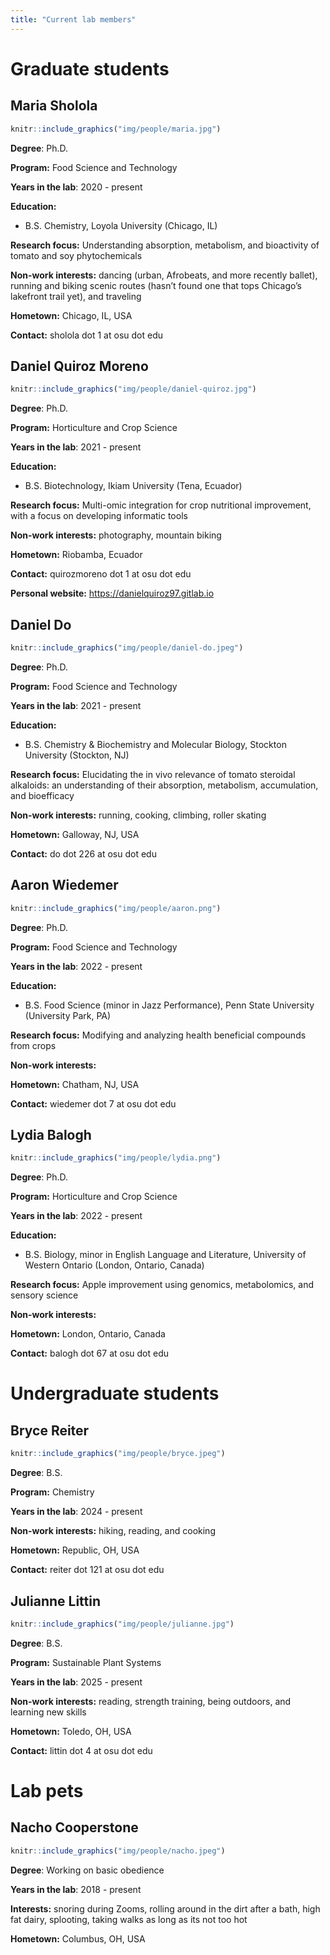 ```yaml
---
title: "Current lab members"
---
```


# Graduate students

## Maria Sholola

::: grid
::: g-col-6
```r
knitr::include_graphics("img/people/maria.jpg")
```
:::

::: g-col-6
**Degree**: Ph.D.

**Program:** Food Science and Technology

**Years in the lab**: 2020 - present

**Education:**  

-   B.S. Chemistry, Loyola University (Chicago, IL)

**Research focus:** Understanding absorption, metabolism, and bioactivity of tomato and soy phytochemicals

**Non-work interests:** dancing (urban, Afrobeats, and more recently ballet), running and biking scenic routes (hasn’t found one that tops Chicago’s lakefront trail yet), and traveling

**Hometown:** Chicago, IL, USA

**Contact:** sholola dot 1 at osu dot edu
:::
:::

## Daniel Quiroz Moreno

::: grid
::: g-col-6
```r
knitr::include_graphics("img/people/daniel-quiroz.jpg")
```
:::

::: g-col-6
**Degree**: Ph.D.

**Program:** Horticulture and Crop Science

**Years in the lab**: 2021 - present

**Education:**  

-   B.S. Biotechnology, Ikiam University (Tena, Ecuador)

**Research focus:** Multi-omic integration for crop nutritional improvement, with a focus on developing informatic tools

**Non-work interests:** photography, mountain biking

**Hometown:** Riobamba, Ecuador

**Contact:** quirozmoreno dot 1 at osu dot edu

**Personal website:** [https://danielquiroz97.gitlab.io](https://danielquiroz97.gitlab.io)

:::
:::


## Daniel Do

::: grid
::: g-col-6
```r
knitr::include_graphics("img/people/daniel-do.jpeg")
```
:::

::: g-col-6
**Degree**: Ph.D.

**Program:** Food Science and Technology

**Years in the lab**: 2021 - present

**Education:**  

-   B.S. Chemistry & Biochemistry and Molecular Biology, Stockton University (Stockton, NJ)

**Research focus:** Elucidating the in vivo relevance of tomato steroidal alkaloids: an understanding of their absorption, metabolism, accumulation, and bioefficacy

**Non-work interests:** running, cooking, climbing, roller skating

**Hometown:** Galloway, NJ, USA

**Contact:** do dot 226 at osu dot edu


:::
:::

## Aaron Wiedemer

::: grid
::: g-col-6
```r
knitr::include_graphics("img/people/aaron.png")
```
:::

::: g-col-6
**Degree**: Ph.D.

**Program:** Food Science and Technology

**Years in the lab**: 2022 - present

**Education:**  

-   B.S. Food Science (minor in Jazz Performance), Penn State University (University Park, PA)

**Research focus:** Modifying and analyzing health beneficial compounds from crops

**Non-work interests:** 

**Hometown:** Chatham, NJ, USA

**Contact:** wiedemer dot 7 at osu dot edu

:::
:::

## Lydia Balogh

::: grid
::: g-col-6
```r
knitr::include_graphics("img/people/lydia.png")
```
:::

::: g-col-6
**Degree**: Ph.D.

**Program:** Horticulture and Crop Science

**Years in the lab**: 2022 - present

**Education:**  

-   B.S. Biology, minor in English Language and Literature, University of Western Ontario (London, Ontario, Canada)

**Research focus:** Apple improvement using genomics, metabolomics, and sensory science

**Non-work interests:** 

**Hometown:** London, Ontario, Canada

**Contact:** balogh dot 67 at osu dot edu

:::
:::


# Undergraduate students
## Bryce Reiter

::: grid
::: g-col-6
```r
knitr::include_graphics("img/people/bryce.jpeg")
```
:::

::: g-col-6
**Degree**: B.S.

**Program:** Chemistry

**Years in the lab**: 2024 - present

**Non-work interests:** hiking, reading, and cooking

**Hometown:** Republic, OH, USA

**Contact:** reiter dot 121 at osu dot edu

:::
:::

## Julianne Littin

::: grid
::: g-col-6
```r
knitr::include_graphics("img/people/julianne.jpg")
```
:::

::: g-col-6
**Degree**: B.S.

**Program:** Sustainable Plant Systems

**Years in the lab**: 2025 - present

**Non-work interests:** reading, strength training, being outdoors, and learning new skills

**Hometown:** Toledo, OH, USA

**Contact:** littin dot 4 at osu dot edu

:::
:::

# Lab pets
## Nacho Cooperstone

::: grid
::: g-col-6
```r
knitr::include_graphics("img/people/nacho.jpeg")
```
:::

::: g-col-6
**Degree**: Working on basic obedience

**Years in the lab**: 2018 - present

**Interests:** snoring during Zooms, rolling around in the dirt after a bath, high fat dairy, splooting, taking walks as long as its not too hot

**Hometown:** Columbus, OH, USA

:::
:::